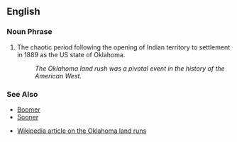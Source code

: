 ==English==

===Noun Phrase===
# The chaotic period following the opening of Indian territory to settlement in 1889 as the US state of Oklahoma.
#: ''The Oklahoma land rush was a pivotal event in the history of the American West.''

===See Also===
*[[Boomer]]
*[[Sooner]]

*[[w:Land_run|Wikipedia article on the Oklahoma land runs]]